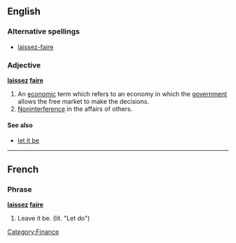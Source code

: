 ==English==

===Alternative spellings===
* [[laissez-faire]]

===Adjective===
'''[[laissez]] [[faire]]'''

# An [[economic]] term which refers to an economy in which the [[government]] allows the free market to make the decisions.
# [[noninterference|Noninterference]] in the affairs of others.

====See also====
*[[let it be]]
[[Category:Finance]]
----

==French==
===Phrase===
'''[[laissez]] [[faire]]'''

# Leave it be.  (lit. "Let do")